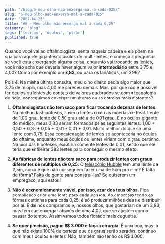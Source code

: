 ```yaml
---
path: "/blog/6-meu-olho-nao-enxerga-mal-a-cada-025/"
slug: "6-meu-olho-nao-enxerga-mal-a-cada-025"
date: "2007-04-23"
title: "#6 – Meu olho não enxerga mal a cada 0,25"
category: "blog"
tags: ['teorias', 'óculos', 'pt-br']
published: true
---
```


Quando você vai ao oftalmologista, senta naquela cadeira e ele pôem na sua cara aquele gigantesco óculos de multi-lentes, e começa a perguntar se você está enxergando alguma coisa, enquanto vai trocando as lentes, você não acha que deveria haver algum valor **intermediário** entre 3,75 e 4,00? Como por exemplo um **3,83**, ou para os fanáticos, um 3,99?

Pois é. Na minha última consulta, meu olho direito pedia algo maior que 3,75 de miopia, mas 4,00 me pareceu demais. Mas, por que não é possível ter óculos ou lentes de contato de valores quebrados se com a tecnologia de hoje, conseguimos enxergar um átomo ou as estrelas mais distantes?

1. **Oftalmologistas não tem saco para ficar trocando dezenas de lentes**. Na melhor dashipóteses, haveria lentes como as moedas de Real. Lente de 1,00 grau, lente de 0,50 grau até a de 0,01 grau. E no óculos gigante do médico, meus 3,83 seriam formados pelas seguintes lentes: 1,00 + 0,50 + 0,25 + 0,05 + 0,01 + 0,01 + 0,01. Muito melhor do que só uma lente com 3,75. Essa concatenação de lentes só aconteceria no óculos do oftalmo, enquanto meus óculos ou lentes viriam com o grau certinho. Na pior das hipóteses, exisitiria somente lentes de 0,01, sendo que ele teria que enfileirar 383 lentes para conseguir o mesmo efeito.

2. **As fábricas de lentes não tem saco para produzir lentes com graus diferentes de múltiplos de 0,25**. O [telescópio Hubble](http://pt.wikipedia.org/wiki/Telesc%C3%B3pio_Espacial_Hubble) tem uma lente de 2,5m, como é que não conseguem fazer uma de 5cm pra mim? É falta de fôrma? Falta de gente para construí-las? Se quiserem um empregado, aqui estou!

3. **Não é economicamente viável, por isso, azar dos teus olhos**. Fica complicado criar uma lente para cada pessoa. As empresas tendo as fôrmas certinhas para cada 0,25, é só produzir milhões delas e distribuir por aí. E daí nós compramos e, nossos olhos, que gostariam de um 3,83, mas tem que enxergar através de uma 4,00, que se ajustem com o passar do tempo. Assim vamos todos ficando mais ceguetas.

4. **Se quer precisão, pague R$ 3.000 e faça a cirurgia**. É uma boa, mas já que não existe 100% de certeza que os graus serão zerados, continuo com meus óculos e lentes. Não, também não tenho os R$ 3.000.
